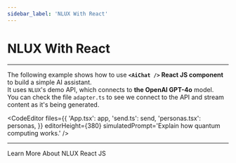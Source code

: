 ```yaml
---
sidebar_label: 'NLUX With React'
---
```



# NLUX With React

---

The following example shows how to use **`<AiChat />` React JS component** to build a simple AI assistant.<br />
It uses `NLUX`'s demo API, which connects to **the OpenAI GPT-4o** model.<br />
You can check the file `adapter.ts` to see we connect to the API and stream content as it's being generated.

<CodeEditor
    files={{
        'App.tsx': app,
        'send.ts': send,
        'personas.tsx': personas,
    }}
    editorHeight={380}
    simulatedPrompt='Explain how quantum computing works.'
/>

---

<Link className="learn-more-link button button--secondary" to="/learn/get-started?platform=react-js">Learn More About NLUX React JS</Link>
